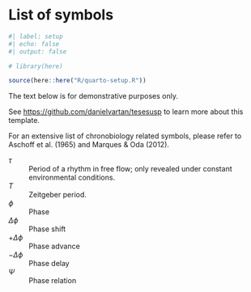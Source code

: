 <!-- %:::% .common h1 begin %:::% -->
# List of symbols {.unnumbered}
<!-- %:::% .common h1 end %:::% -->

```r
#| label: setup
#| echo: false
#| output: false

# library(here)

source(here::here("R/quarto-setup.R"))
```

::: {.callout-warning}
The text below is for demonstrative purposes only.

See <https://github.com/danielvartan/tesesusp> to learn more about this template.
:::

<!-- @aschoff1965; @marques2012 -->

<!-- %:::% list-of-symbols body begin %:::% -->
For an extensive list of chronobiology related symbols, please refer to Aschoff et al. (1965) and Marques & Oda (2012).

$\tau$
: \hspace{20cm} Period of a rhythm in free flow; only revealed under constant environmental conditions.

$T$
: \hspace{20cm} Zeitgeber period.

$\phi$
: \hspace{20cm} Phase

$\Delta\phi$
: \hspace{20cm} Phase shift

$+\Delta\phi$
: \hspace{20cm} Phase advance

$-\Delta\phi$
: \hspace{20cm} Phase delay

$\Psi$
: \hspace{20cm} Phase relation
<!-- %:::% list-of-symbols body end %:::% -->
